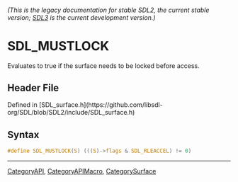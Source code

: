====== (This is the legacy documentation for stable SDL2, the current stable version; [https://wiki.libsdl.org/SDL3/ SDL3] is the current development version.) ======
= SDL_MUSTLOCK =

Evaluates to true if the surface needs to be locked before access.

== Header File ==

Defined in [SDL_surface.h](https://github.com/libsdl-org/SDL/blob/SDL2/include/SDL_surface.h)

== Syntax ==

<syntaxhighlight lang='c'>
#define SDL_MUSTLOCK(S) (((S)->flags & SDL_RLEACCEL) != 0)</syntaxhighlight>

----
[[CategoryAPI]], [[CategoryAPIMacro]], [[CategorySurface]]


